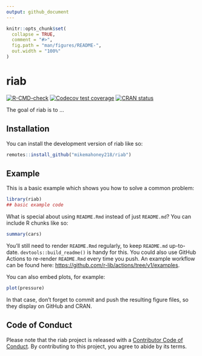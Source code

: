 ```yaml
---
output: github_document
---
```


<!-- README.md is generated from README.Rmd. Please edit that file -->

```r
knitr::opts_chunk$set(
  collapse = TRUE,
  comment = "#>",
  fig.path = "man/figures/README-",
  out.width = "100%"
)
```

# riab

<!-- badges: start -->
[![R-CMD-check](https://github.com/mikemahoney218/riab/actions/workflows/R-CMD-check.yaml/badge.svg)](https://github.com/mikemahoney218/riab/actions/workflows/R-CMD-check.yaml)
[![Codecov test coverage](https://codecov.io/gh/mikemahoney218/riab/branch/main/graph/badge.svg)](https://app.codecov.io/gh/mikemahoney218/riab?branch=main)
[![CRAN status](https://www.r-pkg.org/badges/version/riab)](https://CRAN.R-project.org/package=riab)
<!-- badges: end -->

The goal of riab is to ...

## Installation

You can install the development version of riab like so:

``` r
remotes::install_github("mikemahoney218/riab")
```

## Example

This is a basic example which shows you how to solve a common problem:

```r
library(riab)
## basic example code
```

What is special about using `README.Rmd` instead of just `README.md`? You can include R chunks like so:

```r
summary(cars)
```

You'll still need to render `README.Rmd` regularly, to keep `README.md` up-to-date. `devtools::build_readme()` is handy for this. You could also use GitHub Actions to re-render `README.Rmd` every time you push. An example workflow can be found here: <https://github.com/r-lib/actions/tree/v1/examples>.

You can also embed plots, for example:

```r
plot(pressure)
```

In that case, don't forget to commit and push the resulting figure files, so they display on GitHub and CRAN.

## Code of Conduct

Please note that the riab project is released with a [Contributor Code of Conduct](https://contributor-covenant.org/version/2/1/CODE_OF_CONDUCT.html). By contributing to this project, you agree to abide by its terms.
